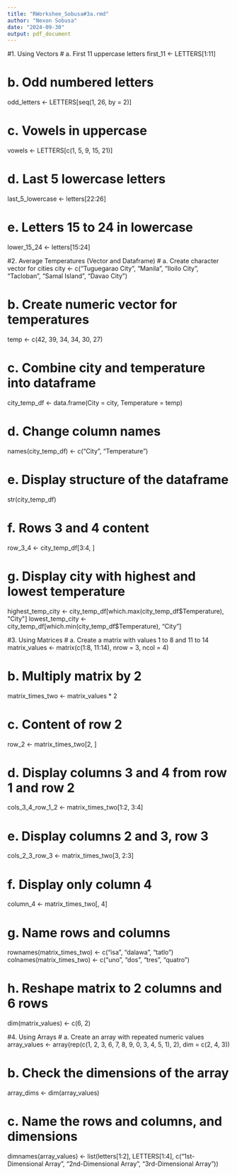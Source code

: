 ```yaml
---
title: "RWorkshee_Sobusa#3a.rmd"
author: "Nexon Sobusa"
date: "2024-09-30"
output: pdf_document
---
```


#1. Using Vectors
# a. First 11 uppercase letters
first_11 <- LETTERS[1:11]

# b. Odd numbered letters
odd_letters <- LETTERS[seq(1, 26, by = 2)]

# c. Vowels in uppercase
vowels <- LETTERS[c(1, 5, 9, 15, 21)]

# d. Last 5 lowercase letters
last_5_lowercase <- letters[22:26]

# e. Letters 15 to 24 in lowercase
lower_15_24 <- letters[15:24]

#2. Average Temperatures (Vector and Dataframe)
# a. Create character vector for cities
city <- c("Tuguegarao City", "Manila", "Iloilo City", "Tacloban", "Samal Island", "Davao City")

# b. Create numeric vector for temperatures
temp <- c(42, 39, 34, 34, 30, 27)

# c. Combine city and temperature into dataframe
city_temp_df <- data.frame(City = city, Temperature = temp)

# d. Change column names
names(city_temp_df) <- c("City", "Temperature")

# e. Display structure of the dataframe
str(city_temp_df)

# f. Rows 3 and 4 content
row_3_4 <- city_temp_df[3:4, ]

# g. Display city with highest and lowest temperature
highest_temp_city <- city_temp_df[which.max(city_temp_df$Temperature), "City"]
lowest_temp_city <- city_temp_df[which.min(city_temp_df$Temperature), "City"]

#3. Using Matrices
# a. Create a matrix with values 1 to 8 and 11 to 14
matrix_values <- matrix(c(1:8, 11:14), nrow = 3, ncol = 4)

# b. Multiply matrix by 2
matrix_times_two <- matrix_values * 2

# c. Content of row 2
row_2 <- matrix_times_two[2, ]

# d. Display columns 3 and 4 from row 1 and row 2
cols_3_4_row_1_2 <- matrix_times_two[1:2, 3:4]

# e. Display columns 2 and 3, row 3
cols_2_3_row_3 <- matrix_times_two[3, 2:3]

# f. Display only column 4
column_4 <- matrix_times_two[, 4]

# g. Name rows and columns
rownames(matrix_times_two) <- c("isa", "dalawa", "tatlo")
colnames(matrix_times_two) <- c("uno", "dos", "tres", "quatro")

# h. Reshape matrix to 2 columns and 6 rows
dim(matrix_values) <- c(6, 2)

#4. Using Arrays
# a. Create an array with repeated numeric values
array_values <- array(rep(c(1, 2, 3, 6, 7, 8, 9, 0, 3, 4, 5, 1), 2), dim = c(2, 4, 3))

# b. Check the dimensions of the array
array_dims <- dim(array_values)

# c. Name the rows and columns, and dimensions
dimnames(array_values) <- list(letters[1:2], LETTERS[1:4], c("1st-Dimensional Array", "2nd-Dimensional Array", "3rd-Dimensional Array"))

